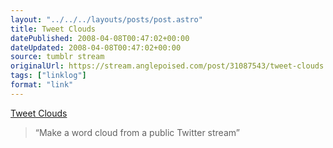 ```yaml
---
layout: "../../../layouts/posts/post.astro"
title: Tweet Clouds
datePublished: 2008-04-08T00:47:02+00:00
dateUpdated: 2008-04-08T00:47:02+00:00
source: tumblr stream
originalUrl: https://stream.anglepoised.com/post/31087543/tweet-clouds
tags: ["linklog"]
format: "link"
---
```


[Tweet Clouds][1]

> &ldquo;Make a word cloud from a public Twitter stream&rdquo;

[1]: http://tweetcloud.com/
